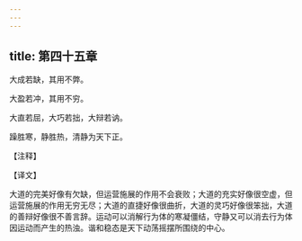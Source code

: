 ```yaml
---
---
---
```

title: 第四十五章
---

大成若缺，其用不弊。

大盈若冲，其用不穷。

大直若屈，大巧若拙，大辩若讷。

躁胜寒，静胜热，清静为天下正。

【注释】

【译文】

大道的完美好像有欠缺，但运营施展的作用不会衰败；大道的充实好像很空虚，但运营施展的作用无穷无尽；大道的直捷好像很曲折，大道的灵巧好像很笨拙，大道的善辩好像很不善言辞。运动可以消解行为体的寒凝僵结，守静又可以消去行为体因运动而产生的热浊。谐和稳态是天下动荡摇摆所围绕的中心。